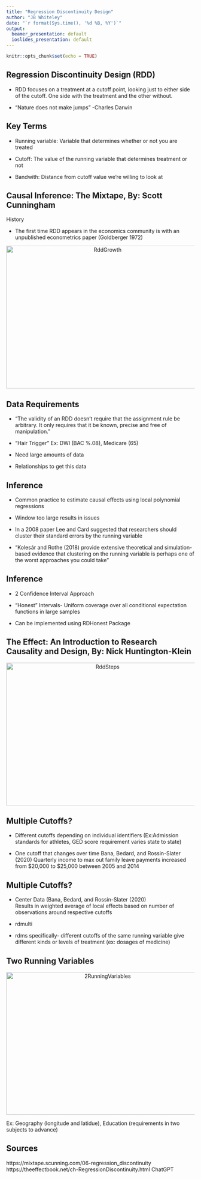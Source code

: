 ```yaml
---
title: "Regression Discontinuity Design"
author: "JB Whiteley"
date: "`r format(Sys.time(), '%d %B, %Y')`"
output:
  beamer_presentation: default
  ioslides_presentation: default
---
```


```r
knitr::opts_chunk$set(echo = TRUE)
```

## Regression Discontinuity Design (RDD)

- RDD focuses on a treatment at a cutoff point, looking just to either side of the cutoff. One side with the treatment and the other without. 

- "Nature does not make jumps" -Charles Darwin

## Key Terms

- Running variable: Variable that determines whether or not you are treated

- Cutoff: The value of the running variable that determines treatment or not

- Bandwith: Distance from cutoff value we're willing to look at

## Causal Inference: The Mixtape, By: Scott Cunningham
History

- The first time RDD appears in the economics community is with an unpublished econometrics paper (Goldberger 1972)

<p style="text-align: center;">
  <img src="images/RDDGrowth.png" alt="RddGrowth" width="526" height="380" />
</p>

## Data Requirements

- "The validity of an RDD doesn’t require that the assignment rule be arbitrary. It only requires that it be known, precise and free of manipulation."

- "Hair Trigger" Ex: DWI (BAC %.08), Medicare (65)

- Need large amounts of data

- Relationships to get this data

## Inference

- Common practice to estimate causal effects using local polynomial regressions

- Window too large results in issues

- In a 2008 paper Lee and Card suggested that researchers should cluster their standard errors by the running variable
- "Kolesár and Rothe (2018) provide extensive theoretical and simulation-based evidence that clustering on the running variable is perhaps one of the worst approaches you could take"

## Inference

- 2 Confidence Interval Approach

- "Honest" Intervals- Uniform coverage over all conditional expectation functions in large samples

- Can be implemented using RDHonest Package

## The Effect: An Introduction to Research Causality and Design, By: Nick Huntington-Klein

<p style="text-align: center;">
  <img src="images/RDDSteps.png" alt="RddSteps" width="526" height="380" />
</p>

## Multiple Cutoffs?

- Different cutoffs depending on individual identifiers (Ex:Admission standards for athletes, GED score requirement varies state to state)

- One cutoff that changes over time 
      Bana, Bedard, and Rossin-Slater (2020)
      Quarterly income to max out family leave payments increased from $20,000 to $25,000 between       2005 and 2014

## Multiple Cutoffs?

- Center Data (Bana, Bedard, and Rossin-Slater (2020)   
    Results in weighted average of local effects based on number of observations around respective     cutoffs

- rdmulti

- rdms specifically- different cutoffs of the same running variable give different kinds or levels of treatment (ex: dosages of medicine)

## Two Running Variables

<p style="text-align: center;">
  <img src="images/TRV.png" alt="2RunningVariables" width="526" height="380" />
</p>

Ex: Geography (longitude and latidue), Education (requirements in two subjects to advance)

## Sources

https://mixtape.scunning.com/06-regression_discontinuity
https://theeffectbook.net/ch-RegressionDiscontinuity.html
ChatGPT
